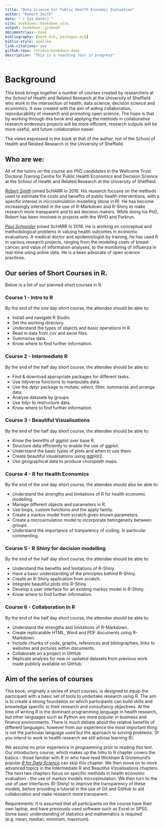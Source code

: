 ```yaml
--- 
title: "Data Science for Public Health Economic Evaluation"
author: "Robert Smith"
date: "`r Sys.Date()`"
site: bookdown::bookdown_site
output: bookdown::gitbook
documentclass: book
bibliography: [book.bib, packages.bib]
biblio-style: apalike
link-citations: yes
github-repo: rstudio/bookdown-demo
description: "This is a teaching tool in progress"
---
```


# Background

This book brings together a number of courses created by researchers at the School of Health and Related Research at the University of Sheffield who work in the intersection of health, data science, decision science and economics. It was created with the aim of aiding collaboration, reproducability of research and promoting open science. The hope is that by working through this book and applying the methods in collaborative research endevours projects will be more efficient, research outputs will be more useful, and future collaboration easier.

The views expressed in the book at that of the author, not of the School of Health and Related Research or the University of Sheffield.

## Who are we:

All of the tutors on the course are PhD candidates in the Wellcome Trust Doctoral Training Centre for Public Health Economics and Decision Science at the School of Health and Related Research at the University of Sheffield.

*[Robert Smith](https://www.linkedin.com/in/robert-smith-53b28438/)* joined ScHARR in 2016. His research focuses on the methods used to estimate the costs and benefits of public health interventions, with a specific interest in microsimulation modelling (done in R). He has become increasingly intersted in the use of R-Markdown and R-Shiny to make research more transparent and to aid decision makers. While doing his PhD, Robert has been involved in projects with the WHO and Parkrun.

*[Paul Schneider](https://www.sheffield.ac.uk/scharr/staff-pgrs/studentprofiles/paulschneider)* joined ScHARR in 2018. He is working on conceptual and methodological problems in valuing health outcomes in economic evaluations. A medical doctor and epidemiologist by training, he has used R in various research projects, ranging from the modeling costs of breast cancer, and value of information analyses, to the monitoring of influenza in real-time using online data. He is a keen advocate of open science practices.

## Our series of Short Courses in R.

Below is a list of our planned short courses in R. 

### Course 1 - Intro to R
By the end of the one day short course, the attendee should be able to:

* Install and navigate R Studio. 
* Set the working directory.
* Understand the types of objects and basic operations in R.
* Read in data from csv and excel files.
* Summarise data. 
* Know where to find further information.

### Course 2 - Intermediate  R
By the end of the half day short course, the attendee should be able to:

* Find & download appropriate packages for different tasks.
* Use tidyverse functions to manipulate data. 
* Use the dplyr package to mutate, select, filter, summarise and arrange data.
* Analyse datasets by groups.
* Use tidyr to restructure data.
* Know where to find further information.


### Course 3 - Beautiful Visualisations
By the end of the half day short course, the attendee should be able to:

* Know the benefits of ggplot over base R.
* Structure data efficiently to enable the use of ggplot.
* Understand the basic types of plots and when to use them.
* Create beautiful visualisations using ggplot2.
* Use geographical data to produce choropleth maps.  


### Course 4 - R for Health Economics
By the end of the one day short course, the attendee should also be able to:

* Understand the strengths and limitations of R for health economic modelling.
* Manage different objects and parameters in R.
* Use loops, custom functions and the apply family.
* Create a markov model from scratch given known parameters.
* Create a microsimulation model to incorporate hetrogeneity between groups.
* Understand the importance of tranparency of coding. In particular commenting.


### Course 5 - R Shiny for decision modelling
By the end of the half day short course, the attendee should be able to:

* Understand the benefits and limitations of R-Shiny.
* Have a basic understanding of the principles behind R-Shiny.
* Create an R-Shiny application from scratch.
* Integrate beautiful plots into R-Shiny.
* Develop a user interface for an existing markov model in R-Shiny.
* Know where to find further information.

### Course 6 - Collaboration in R
By the end of the half day short course, the attendee should be able to:

* Understand the strengths and limitations of R-Markdown.
* Create replicatable HTML, Word and PDF documents using R-Markdown.
* Include chunks of code, graphs, references and biblographies, links to websites and pictures within documents.
* Collaborate on a project in GitHub
* Replicate analysis for new or updated datasets from previous work made publicly available on GitHub.


## Aim of the series of courses

This book, originally a series of short courses, is designed to equip the participant with a basic set of tools to undertake research using R. The aim is to create a strong foundation on which participants can build skills and knowledge specific to their research and consultancy objectives. At the time of writing R is the dominant programming language in health research, but other languages such as Python are more popular in business and finance environments. There is much debate about the relative benefits of different languages, however from our  experience the most important thing is not the particular language used but the approach to solving problems. (If you intend to work in health research we still advise learning R).

We assume no prior experience in programming prior to reading this text. Our introductory course, which makes up the Intro to R chapter covers the basics - those familiar with R or who have read Wickham & Grolemund's popular *[R for Data Science](https://r4ds.had.co.nz/)* can skip this chapter. We then move on to more advanced topics in the Intermediate R and Beautiful Vizualisations chapters. The next two chapters focus on specific methods in health economic evaluation - the use of markov models microsimulation. We then turn to the use of user interfaces (R-Shiny) to improve the transparency of these models, before providing a tutorial in the use of Git and GitHub to aid collaboration and make research more transparent.

Requirements: It is assumed that all participants on the course have their own laptop, and have previously used software such as Excel or SPSS. Some basic understanding of statistics and mathematics is required (e.g. mean, median, minimum, maximum).

